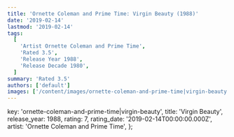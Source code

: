 ```yaml
---
title: 'Ornette Coleman and Prime Time: Virgin Beauty (1988)'
date: '2019-02-14'
lastmod: '2019-02-14'
tags:
  [
    'Artist Ornette Coleman and Prime Time',
    'Rated 3.5',
    'Release Year 1988',
    'Release Decade 1980',
  ]
summary: 'Rated 3.5'
authors: ['default']
images: ['/content/images/ornette-coleman-and-prime-time|virgin-beauty.jpg']
---
```


  key: 'ornette-coleman-and-prime-time|virgin-beauty',
  title: 'Virgin Beauty',
  release_year: 1988,
  rating: 7,
  rating_date: '2019-02-14T00:00:00.000Z',
  artist: 'Ornette Coleman and Prime Time',
};

<MusicRating data={data} />
